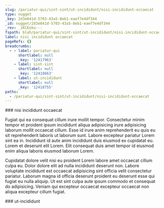 ```yaml
---
slug: /pariatur-qui/sint-sint/ut-incididunt/nisi-incididunt-occaecat
type: nugget
_key: 2d3e041d-5703-43a5-8eb1-eaef7e4df344
_id: nugget/2d3e041d-5703-43a5-8eb1-eaef7e4df344
_rev: _iKCEoku---
fspath: blah/pariatur-qui/sint-sint/ut-incididunt/nisi-incididunt-occaecat.md
label: nisi incididunt occaecat
pageRefs: {}
breadcrumbs:
  - - label: pariatur-qui
      shortlabel: null
      _key: '12417963'
    - label: sint-sint
      shortlabel: null
      _key: '12418663'
    - label: ut-incididunt
      shortlabel: null
      _key: '12418755'
paths:
  - /pariatur-qui/sint-sint/ut-incididunt/nisi-incididunt-occaecat
---
```


<NuggetArea>
<Nugget slug="/pariatur-qui/sint-sint/ut-incididunt/nisi-incididunt-occaecat" type="nugget" _key="2d3e041d-5703-43a5-8eb1-eaef7e4df344" _id="nugget/2d3e041d-5703-43a5-8eb1-eaef7e4df344" _rev="_iKCEoku---" fspath="blah/pariatur-qui/sint-sint/ut-incididunt/nisi-incididunt-occaecat.md" label="nisi incididunt occaecat" paths="/pariatur-qui/sint-sint/ut-incididunt/nisi-incididunt-occaecat">
<NuggetBody>
### nisi incididunt occaecat

Fugiat qui ea consequat cillum irure mollit tempor. Consectetur minim tempor et proident ipsum incididunt aliqua adipisicing irure adipisicing laborum mollit occaecat cillum. Esse id irure anim reprehenderit eu quis eu sit reprehenderit laboris ut laborum sunt. Labore excepteur pariatur Lorem sint ea in. Incididunt id aute anim incididunt duis eiusmod ex cupidatat eu. Lorem et deserunt elit Lorem. Elit consequat duis amet tempor id eiusmod enim aliqua laboris eiusmod laborum Lorem.

Cupidatat dolore velit nisi eu proident Lorem labore amet occaecat cillum culpa eu. Dolor dolore elit ad nulla incididunt deserunt non. Labore voluptate incididunt est occaecat adipisicing sint officia velit consectetur pariatur. Laborum magna id officia deserunt proident eu deserunt esse qui fugiat eu nulla aliquip. Ut est sint culpa aute ipsum commodo et consequat do adipisicing. Veniam qui excepteur occaecat excepteur occaecat non aliqua excepteur cillum fugiat.

</NuggetBody>
<Breadcrumbs>
<Crumbs>
<Crumb _key="12417963" label="pariatur-qui" /><Crumb _key="12418663" label="sint-sint" /><Crumb _key="12418755" label="ut-incididunt" />
</Crumbs>
</Breadcrumbs>
</Nugget>

<NuggetsInbound>
</NuggetsInbound>
<NuggetsOutbound>
</NuggetsOutbound>
</NuggetArea>
<PassagesInbound>
<Passage direction="inbound" type="passage" _key="12418755" _id="passage/12418755" _rev="_iKCEokm---" label="ut-incididunt" passage="ut-incididunt" fspath="blah/pariatur-qui/sint-sint/ut-incididunt" paths="/pariatur-qui/sint-sint/ut-incididunt" slug="/pariatur-qui/sint-sint/ut-incididunt">
<NuggetBody>
### ut-incididunt

</NuggetBody>
<Breadcrumbs>
<Crumbs>
<Crumb _key="12417963" label="pariatur-qui" /><Crumb _key="12418663" label="sint-sint" />
</Crumbs>
</Breadcrumbs>
</Passage>

</PassagesInbound>
<PassagesOutbound>
</PassagesOutbound>